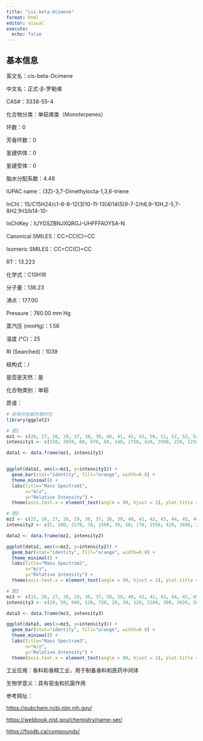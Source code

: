 ```yaml
---
title: "cis-beta-Ocimene"
format: html
editor: visual
execute: 
  echo: false
---
```


## 基本信息

英文名：cis-beta-Ocimene

中文名：正式-β-罗勒烯

CAS#：3338-55-4

化合物分类：单萜烯类（Monoterpenes）

环数：0

芳香环数：0

氢键供体：0

氢键受体：0

脂水分配系数：4.48

IUPAC name：(3Z)-3,7-Dimethylocta-1,3,6-triene

InChl：1S/C15H24/c1-6-8-12(3)10-11-13(4)14(5)9-7-2/h6,9-10H,2-5,7-8H2,1H3/b14-10-

InChlKey：IUYGSZBNJXQRGJ-UHFFFAOYSA-N

Canonical SMILES：CC=CC(C)=CC

Isomeric SMILES：CC=CC(C)=CC

RT：13.223

化学式：C10H16

分子量：136.23

沸点：177.00

Pressure：760.00 mm Hg

蒸汽压 (mmHg)：1.56

温度 (℃)：25

RI (Searched)：1039

结构式：/

是否是天然：是

化合物类别：单萜

质谱：

```r
# 安装并加载所需的包
library(ggplot2)

# 图1
mz1 <- c(26, 27, 28, 29, 37, 38, 39, 40, 41, 42, 43, 50, 51, 52, 53, 54, 55, 56, 57, 58, 62, 63, 64, 65, 66, 67, 68, 69, 70, 74, 75, 77, 78, 79, 80, 81, 82, 83, 89, 90, 91, 92, 93, 94, 95, 97, 103, 105, 106, 107, 108, 109, 110, 115, 117, 119, 120, 121, 122, 135, 136)
intensity1 <- c(150, 2050, 60, 970, 60, 140, 2750, 420, 3560, 220, 1250, 240, 830, 410, 1650, 150, 1310, 80, 60, 40, 60, 250, 90, 720, 270, 1090, 610, 200, 50, 50, 90, 2580, 520, 3100, 1910, 750, 100, 40, 110, 60, 2720, 2550, 9999, 880, 140, 50, 150, 1340, 370, 680, 80, 20, 40, 60, 60, 330, 80, 1570, 170, 60, 500)

data1 <- data.frame(mz1, intensity1)


ggplot(data1, aes(x=mz1, y=intensity1)) +
  geom_bar(stat="identity", fill="orange", width=0.8) + 
  theme_minimal() + 
  labs(title="Mass Spectrum1",
       x="m/z",
       y="Relative Intensity") + 
  theme(axis.text.x = element_text(angle = 90, hjust = 1), plot.title = element_text(hjust = 0.5))  

# 图2
mz2 <- c(25, 26, 27, 28, 29, 30, 37, 38, 39, 40, 41, 42, 43, 44, 45, 46, 47, 49, 50, 51, 52, 53, 54, 55, 56, 57, 58, 59, 60, 61, 62, 63, 64, 65, 66, 67, 68, 69, 70, 72, 73, 74, 75, 76, 77, 78, 79, 80, 81, 82, 83, 84, 85, 86, 87, 88, 89, 90, 91, 92, 93, 94, 95, 96, 98, 101, 102, 103, 104, 105, 106, 107, 108, 109, 110, 115, 116, 117, 118, 119, 120, 121, 122, 123, 133, 134, 135, 136, 137)
intensity2 <- c(5, 100, 2170, 70, 1580, 30, 50, 170, 2550, 420, 3690, 230, 1640, 40, 10, 5, 10, 20, 250, 740, 340, 1740, 200, 1500, 110, 30, 30, 10, 10, 10, 90, 260, 70, 660, 280, 1290, 400, 310, 20, 40, 10, 50, 90, 50, 2950, 500, 3640, 3250, 1010, 90, 20, 5, 5, 10, 10, 10, 130, 80, 3020, 1770, 9999, 1020, 160, 10, 5, 10, 20, 190, 80, 1510, 500, 740, 110, 80, 5, 60, 10, 60, 20, 340, 80, 1890, 210, 5, 5, 10, 20, 450, 40)

data2 <- data.frame(mz2, intensity2)

ggplot(data2, aes(x=mz2, y=intensity2)) +
  geom_bar(stat="identity", fill="orange", width=0.8) + 
  theme_minimal() + 
  labs(title="Mass Spectrum2",
       x="m/z",
       y="Relative Intensity") + 
  theme(axis.text.x = element_text(angle = 90, hjust = 1), plot.title = element_text(hjust = 0.5))  

# 图3
mz3 <- c(15, 26, 27, 28, 29, 30, 37, 38, 39, 40, 41, 42, 43, 44, 45, 49, 50, 51, 52, 53, 54, 55, 56, 57, 58, 59, 61, 62, 63, 64, 65, 66, 67, 68, 69, 70, 74, 75, 76, 77, 78, 79, 80, 81, 82, 83, 85, 86, 87, 89, 91, 92, 93, 94, 95, 96, 102, 103, 104, 105, 106, 107, 108, 109, 115, 116, 117, 118, 119, 120, 121, 122, 135, 136, 137, 139)
intensity3 <- c(20, 50, 940, 120, 720, 20, 30, 120, 2180, 380, 3020, 200, 1350, 50, 20, 10, 290, 870, 440, 2010, 220, 1400, 120, 70, 60, 10, 20, 90, 310, 80, 960, 270, 1310, 360, 240, 30, 50, 40, 30, 3610, 560, 4410, 3650, 850, 90, 20, 30, 10, 10, 70, 4910, 2500, 9999, 1070, 130, 20, 30, 350, 90, 1810, 460, 580, 90, 50, 100, 20, 70, 10, 370, 80, 1480, 150, 20, 480, 60, 30)

data3 <- data.frame(mz3, intensity3)

ggplot(data3, aes(x=mz3, y=intensity3)) +
  geom_bar(stat="identity", fill="orange", width=0.8) + 
  theme_minimal() + 
  labs(title="Mass Spectrum3",
       x="m/z",
       y="Relative Intensity") + 
  theme(axis.text.x = element_text(angle = 90, hjust = 1), plot.title = element_text(hjust = 0.5)) 

```

工业应用：香料和香精工业，用于制备香料和医药中间体

生物学意义：具有驱虫和抗菌作用

参考网址：

<https://pubchem.ncbi.nlm.nih.gov/>

<https://webbook.nist.gov/chemistry/name-ser/>

<https://foodb.ca/compounds/>
